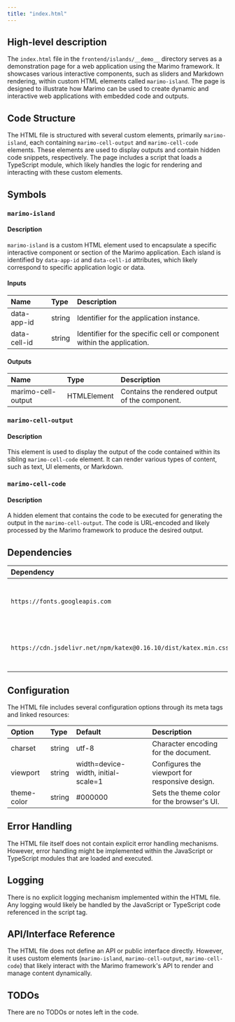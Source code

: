```yaml
---
title: "index.html"
---
```


## High-level description

The `index.html` file in the `frontend/islands/__demo__` directory serves as a demonstration page for a web application using the Marimo framework. It showcases various interactive components, such as sliders and Markdown rendering, within custom HTML elements called `marimo-island`. The page is designed to illustrate how Marimo can be used to create dynamic and interactive web applications with embedded code and outputs.

## Code Structure

The HTML file is structured with several custom elements, primarily `marimo-island`, each containing `marimo-cell-output` and `marimo-cell-code` elements. These elements are used to display outputs and contain hidden code snippets, respectively. The page includes a script that loads a TypeScript module, which likely handles the logic for rendering and interacting with these custom elements.

## Symbols

### `marimo-island`
#### Description
`marimo-island` is a custom HTML element used to encapsulate a specific interactive component or section of the Marimo application. Each island is identified by `data-app-id` and `data-cell-id` attributes, which likely correspond to specific application logic or data.

#### Inputs
| Name | Type | Description |
|:-----|:-----|:------------|
| data-app-id | string | Identifier for the application instance. |
| data-cell-id | string | Identifier for the specific cell or component within the application. |

#### Outputs
| Name | Type | Description |
|:-----|:-----|:------------|
| marimo-cell-output | HTMLElement | Contains the rendered output of the component. |

### `marimo-cell-output`
#### Description
This element is used to display the output of the code contained within its sibling `marimo-cell-code` element. It can render various types of content, such as text, UI elements, or Markdown.

### `marimo-cell-code`
#### Description
A hidden element that contains the code to be executed for generating the output in the `marimo-cell-output`. The code is URL-encoded and likely processed by the Marimo framework to produce the desired output.

## Dependencies

| Dependency | Purpose |
|:-----------|:--------|
| `https://fonts.googleapis.com` | Used to load custom fonts for styling the page. |
| `https://cdn.jsdelivr.net/npm/katex@0.16.10/dist/katex.min.css` | Provides styling for rendering LaTeX expressions. |

## Configuration

The HTML file includes several configuration options through its meta tags and linked resources:

| Option | Type | Default | Description |
|:-------|:-----|:--------|:------------|
| charset | string | utf-8 | Character encoding for the document. |
| viewport | string | width=device-width, initial-scale=1 | Configures the viewport for responsive design. |
| theme-color | string | #000000 | Sets the theme color for the browser's UI. |

## Error Handling

The HTML file itself does not contain explicit error handling mechanisms. However, error handling might be implemented within the JavaScript or TypeScript modules that are loaded and executed.

## Logging

There is no explicit logging mechanism implemented within the HTML file. Any logging would likely be handled by the JavaScript or TypeScript code referenced in the script tag.

## API/Interface Reference

The HTML file does not define an API or public interface directly. However, it uses custom elements (`marimo-island`, `marimo-cell-output`, `marimo-cell-code`) that likely interact with the Marimo framework's API to render and manage content dynamically.

## TODOs

There are no TODOs or notes left in the code.